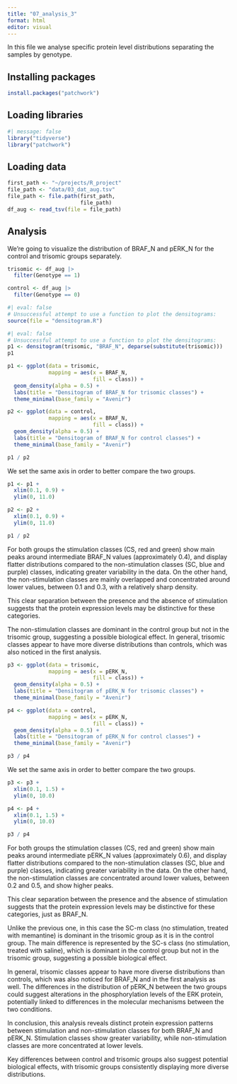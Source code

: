 ```yaml
---
title: "07_analysis_3"
format: html
editor: visual
---
```


In this file we analyse specific protein level distributions separating the samples by genotype.

## Installing packages

```r
install.packages("patchwork")
```

## Loading libraries

```r
#| message: false
library("tidyverse")
library("patchwork")
```

## Loading data

```r
first_path <- "~/projects/R_project"
file_path <- "data/03_dat_aug.tsv" 
file_path <- file.path(first_path, 
                       file_path)
df_aug <- read_tsv(file = file_path)
```

## Analysis

We're going to visualize the distribution of BRAF_N and pERK_N for the control and trisomic groups separately.

```r
trisomic <- df_aug |>
  filter(Genotype == 1)

control <- df_aug |>
  filter(Genotype == 0)
```

```r
#| eval: false
# Unsuccessful attempt to use a function to plot the densitograms:
source(file = "densitogram.R")
```

```r
#| eval: false
# Unsuccessful attempt to use a function to plot the densitograms:
p1 <- densitogram(trisomic, "BRAF_N", deparse(substitute(trisomic)))
p1
```

```r
p1 <- ggplot(data = trisomic,
             mapping = aes(x = BRAF_N,
                           fill = class)) +
  geom_density(alpha = 0.5) +
  labs(title = "Densitogram of BRAF_N for trisomic classes") +
  theme_minimal(base_family = "Avenir")

p2 <- ggplot(data = control,
             mapping = aes(x = BRAF_N,
                           fill = class)) +
  geom_density(alpha = 0.5) + 
  labs(title = "Densitogram of BRAF_N for control classes") +
  theme_minimal(base_family = "Avenir")

p1 / p2
```

We set the same axis in order to better compare the two groups.

```r
p1 <- p1 +
  xlim(0.1, 0.9) +
  ylim(0, 11.0)

p2 <- p2 +
  xlim(0.1, 0.9) +
  ylim(0, 11.0)

p1 / p2
```

For both groups the stimulation classes (CS, red and green) show main peaks around intermediate BRAF_N values (approximately 0.4), and display flatter distributions compared to the non-stimulation classes (SC, blue and purple) classes, indicating greater variability in the data. On the other hand, the non-stimulation classes are mainly overlapped and concentrated around lower values, between 0.1 and 0.3, with a relatively sharp density.

This clear separation between the presence and the absence of stimulation suggests that the protein expression levels may be distinctive for these categories.

The non-stimulation classes are dominant in the control group but not in the trisomic group, suggesting a possible biological effect. In general, trisomic classes appear to have more diverse distributions than controls, which was also noticed in the first analysis.

```r
p3 <- ggplot(data = trisomic,
             mapping = aes(x = pERK_N,
                           fill = class)) +
  geom_density(alpha = 0.5) +
  labs(title = "Densitogram of pERK_N for trisomic classes") +
  theme_minimal(base_family = "Avenir")

p4 <- ggplot(data = control,
             mapping = aes(x = pERK_N,
                           fill = class)) +
  geom_density(alpha = 0.5) + 
  labs(title = "Densitogram of pERK_N for control classes") +
  theme_minimal(base_family = "Avenir")

p3 / p4
```

We set the same axis in order to better compare the two groups.

```r
p3 <- p3 +   
  xlim(0.1, 1.5) +   
  ylim(0, 10.0)  

p4 <- p4 +   
  xlim(0.1, 1.5) +   
  ylim(0, 10.0)  

p3 / p4
```

For both groups the stimulation classes (CS, red and green) show main peaks around intermediate pERK_N values (approximately 0.6), and display flatter distributions compared to the non-stimulation classes (SC, blue and purple) classes, indicating greater variability in the data. On the other hand, the non-stimulation classes are concentrated around lower values, between 0.2 and 0.5, and show higher peaks.

This clear separation between the presence and the absence of stimulation suggests that the protein expression levels may be distinctive for these categories, just as BRAF_N.

Unlike the previous one, in this case the SC-m class (no stimulation, treated with memantine) is dominant in the trisomic group as it is in the control group. The main difference is represented by the SC-s class (no stimulation, treated with saline), which is dominant in the control group but not in the trisomic group, suggesting a possible biological effect.

In general, trisomic classes appear to have more diverse distributions than controls, which was also noticed for BRAF_N and in the first analysis as well. The differences in the distribution of pERK_N between the two groups could suggest alterations in the phosphorylation levels of the ERK protein, potentially linked to differences in the molecular mechanisms between the two conditions.

In conclusion, this analysis reveals distinct protein expression patterns between stimulation and non-stimulation classes for both BRAF_N and pERK_N. Stimulation classes show greater variability, while non-stimulation classes are more concentrated at lower levels.

Key differences between control and trisomic groups also suggest potential biological effects, with trisomic groups consistently displaying more diverse distributions.
